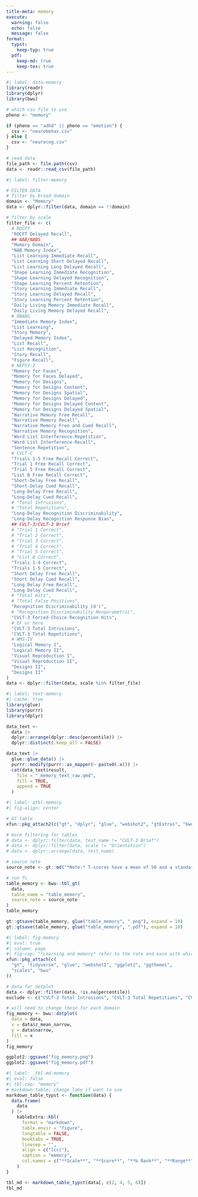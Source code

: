 ```yaml
---
title-meta: memory
execute:
  warning: false
  echo: false
  message: false
format:
  typst:
    keep-typ: true
  pdf:
    keep-md: true
    keep-tex: true
---
```


<!-- ### Memory -->

```r
#| label: data-memory
library(readr)
library(dplyr)
library(bwu)

# which csv file to use
pheno <- "memory"

if (pheno == "adhd" || pheno == "emotion") {
  csv <- "neurobehav.csv"
} else {
  csv <- "neurocog.csv"
}

# read data
file_path <- file.path(csv)
data <- readr::read_csv(file_path)
```

```r
#| label: filter-memory

# FILTER DATA
# filter by broad domain
domain <- "Memory"
data <- dplyr::filter(data, domain == !!domain)

# filter by scale
filter_file <- c(
  # ROCFT
  "ROCFT Delayed Recall",
  ## NAB/NABS
  "Memory Domain",
  "NAB Memory Index",
  "List Learning Immediate Recall",
  "List Learning Short Delayed Recall",
  "List Learning Long Delayed Recall",
  "Shape Learning Immediate Recognition",
  "Shape Learning Delayed Recognition",
  "Shape Learning Percent Retention",
  "Story Learning Immediate Recall",
  "Story Learning Delayed Recall",
  "Story Learning Percent Retention",
  "Daily Living Memory Immediate Recall",
  "Daily Living Memory Delayed Recall",
  # RBANS
  "Immediate Memory Index",
  "List Learning",
  "Story Memory",
  "Delayed Memory Index",
  "List Recall",
  "List Recognition",
  "Story Recall",
  "Figure Recall",
  # NEPSY-2
  "Memory for Faces",
  "Memory for Faces Delayed",
  "Memory for Designs",
  "Memory for Designs Content",
  "Memory for Designs Spatial",
  "Memory for Designs Delayed",
  "Memory for Designs Delayed Content",
  "Memory for Designs Delayed Spatial",
  "Narrative Memory Free Recall",
  "Narrative Memory Recall",
  "Narrative Memory Free and Cued Recall",
  "Narrative Memory Recognition",
  "Word List Interference-Repetition",
  "Word List Interference-Recall",
  "Sentence Repetition",
  # CVLT-C
  "Trials 1-5 Free Recall Correct",
  "Trial 1 Free Recall Correct",
  "Trial 5 Free Recall Correct",
  "List B Free Recall Correct",
  "Short-Delay Free Recall",
  "Short-Delay Cued Recall",
  "Long-Delay Free Recall",
  "Long-Delay Cued Recall",
  # "Total Intrusions",
  # "Total Repetitions",
  "Long-Delay Recognition Discriminability",
  "Long-Delay Recognition Response Bias",
  ## CVLT-3/CVLT-3 Brief
  # "Trial 1 Correct",
  # "Trial 2 Correct",
  # "Trial 3 Correct",
  # "Trial 4 Correct",
  # "Trial 5 Correct",
  # "List B Correct",
  "Trials 1-4 Correct",
  "Trials 1-5 Correct",
  "Short Delay Free Recall",
  "Short Delay Cued Recall",
  "Long Delay Free Recall",
  "Long Delay Cued Recall",
  # "Total Hits",
  # "Total False Positives",
  "Recognition Discriminability (d')",
  # "Recognition Discriminability Nonparametric",
  "CVLT-3 Forced-Choice Recognition Hits",
  # EF or here
  "CVLT-3 Total Intrusions",
  "CVLT-3 Total Repetitions",
  # WMS-IV
  "Logical Memory I",
  "Logical Memory II",
  "Visual Reproduction I",
  "Visual Reproduction II",
  "Designs II",
  "Designs II"
)
data <- dplyr::filter(data, scale %in% filter_file)

```

```r
#| label: text-memory
#| cache: true
library(glue)
library(purrr)
library(dplyr)

data_text <-
  data |>
  dplyr::arrange(dplyr::desc(percentile)) |>
  dplyr::distinct(.keep_all = FALSE)

data_text |>
  glue::glue_data() |>
  purrr::modify(purrr::as_mapper(~ paste0(.x))) |>
  cat(data_text$result,
    file = "_memory_text_raw.qmd",
    fill = TRUE,
    append = TRUE
  )
```


```r
#| label: qtbl-memory
#| fig-align: center

# GT table
xfun::pkg_attach2(c("gt", "dplyr", "glue", "webshot2", "gtExtras", "bwu"))

# more filtering for tables
# data <- dplyr::filter(data, test_name != "CVLT-3 Brief")
# data <- dplyr::filter(data, scale != "Orientation")
# data <- dplyr::arrange(data, test_name)

# source note
source_note <- gt::md("*Note:* T-scores have a mean of 50 and a standard deviation of 10. Scaled scores have a mean of 10 and a standard deviation of 3.")

# run fc
table_memory <- bwu::tbl_gt(
  data,
  table_name = "table_memory",
  source_note = source_note
)
table_memory

gt::gtsave(table_memory, glue("table_memory", ".png"), expand = 10)
gt::gtsave(table_memory, glue("table_memory", ".pdf"), expand = 10)

```

```{=typst}
<qtbl-memory>
#figure([#image("table_memory.png", width: 70%)],
  caption: [
    Learning and memory test scores
  ],
  kind: "qtbl",
  supplement: [Table],
)

```

```r
#| label: fig-memory
#| eval: true
#| column: page
#| fig-cap: "*Learning and memory* refer to the rate and ease with which new information (e. g., facts, stories, lists, faces, names) can be encoded, stored, and later recalled from long-term memory."
xfun::pkg_attach(c(
  "gt", "tidyverse", "glue", "webshot2", "ggplot2", "ggthemes",
  "scales", "bwu"
))

# data for dotplot
data <- dplyr::filter(data, !is.na(percentile))
exclude <- c("CVLT-3 Total Intrusions", "CVLT-3 Total Repetitions", "CVLT-3 Forced-Choice Recognition Hits")

# will need to change these for each domain
fig_memory <- bwu::dotplot(
  data = data,
  x = data$z_mean_narrow,
  y = data$narrow,
  fill = x
)
fig_memory

ggplot2::ggsave("fig_memory.png")
ggplot2::ggsave("fig_memory.pdf")

```

```r
#| label: _tbl-md-memory
#| eval: false
#| tbl-cap: "memory"
# markdown table; change labe if want to use
markdown_table_typst <- function(data) {
  data.frame(
    data
  ) |>
    kableExtra::kbl(
      format = "markdown",
      table.envir = "figure",
      longtable = FALSE,
      booktabs = TRUE,
      linesep = "",
      align = c("lccc"),
      caption = "memory",
      col.names = c("**Scale**", "**Score**", "**‰ Rank**", "**Range**")
    )
}

tbl_md <- markdown_table_typst(data[, c(2, 4, 5, 6)])
tbl_md
```
